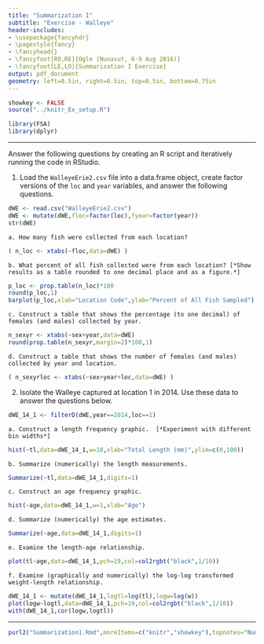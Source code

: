 ```yaml
---
title: "Summarization I"
subtitle: "Exercise - Walleye"
header-includes:
- \usepackage{fancyhdr}
- \pagestyle{fancy}
- \fancyhead{}
- \fancyfoot[RO,RE]{Ogle (Nunavut, 6-9 Aug 2016)}
- \fancyfoot[LE,LO]{Summarization I Exercise}
output: pdf_document
geometry: left=0.5in, right=0.5in, top=0.5in, bottom=0.75in
---
```


```r
showkey <- FALSE
source("../knitr_Ex_setup.R")
```
```r
library(FSA)
library(dplyr)
```

----

Answer the following questions by creating an R script and iteratively running the code in RStudio.

1. Load the `WalleyeErie2.csv` file into a data.frame object, create factor versions of the `loc` and `year` variables, and answer the following questions.
```r
dWE <- read.csv("WalleyeErie2.csv")
dWE <- mutate(dWE,floc=factor(loc),fyear=factor(year))
str(dWE)
```
    a. How many fish were collected from each location?
```r
( n_loc <- xtabs(~floc,data=dWE) )
```
    b. What percent of all fish collected were from each location? [*Show results as a table rounded to one decimal place and as a figure.*]
    
```r
p_loc <- prop.table(n_loc)*100
round(p_loc,1)
barplot(p_loc,xlab="Location Code",ylab="Percent of All Fish Sampled")
```

    c. Construct a table that shows the percentage (to one decimal) of females (and males) collected by year.
```r
n_sexyr <- xtabs(~sex+year,data=dWE)
round(prop.table(n_sexyr,margin=2)*100,1)
```
    d. Construct a table that shows the number of females (and males) collected by year and location.
```r
( n_sexyrloc <- xtabs(~sex+year+loc,data=dWE) )
```

2. Isolate the Walleye captured at location 1 in 2014.  Use these data to answer the questions below.
```r
dWE_14_1 <- filterD(dWE,year==2014,loc==1)
```
    a. Construct a length frequency graphic.  [*Experiment with different bin widths*]
```r
hist(~tl,data=dWE_14_1,w=10,xlab="Total Length (mm)",ylim=c(0,100))
```

    b. Summarize (numerically) the length measurements.
```r
Summarize(~tl,data=dWE_14_1,digits=1)
```
    c. Construct an age frequency graphic.
```r
hist(~age,data=dWE_14_1,w=1,xlab="Age")
```

    d. Summarize (numerically) the age estimates.
```r
Summarize(~age,data=dWE_14_1,digits=1)
```
    e. Examine the length-age relationship.
```r
plot(tl~age,data=dWE_14_1,pch=19,col=col2rgbt("black",1/10))
```

    f. Examine (graphically and numerically) the log-log transformed weight-length relationship.
```r
dWE_14_1 <- mutate(dWE_14_1,logtl=log(tl),logw=log(w))
plot(logw~logtl,data=dWE_14_1,pch=19,col=col2rgbt("black",1/10))
with(dWE_14_1,cor(logw,logtl))
```

----

```r
purl2("Summarization1.Rmd",moreItems=c("knitr","showkey"),topnotes="Nunavut 6-9-Aug-16")
```
